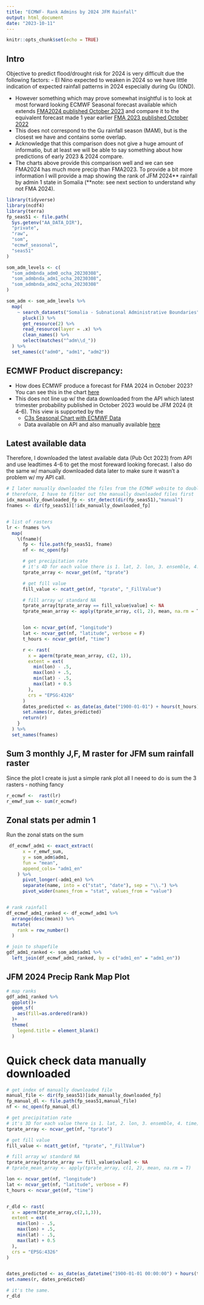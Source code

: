 ```yaml
---
title: "ECMWF- Rank Admins by 2024 JFM Rainfall"
output: html_document
date: "2023-10-11"
---
```


```r
knitr::opts_chunk$set(echo = TRUE)
```

## Intro

Objective to predict flood/drought risk for 2024 is very difficult due the following factors:
- El Nino expected to weaken in 2024 so we have little indication of expected rainfall patterns in 2024 especially during Gu (OND).

- However something which may prove somewhat insightful is to look at most forward looking ECMWF Seasonal forecast available which extends [FMA2024 published October 2023](https://charts.ecmwf.int/products/seasonal_system5_standard_rain?area=AFRI&base_time=202310010000&stats=ensm&valid_time=202402010000) and compare it to the equivalent forecast made 1 year earlier [FMA 2023 published October 2022](https://charts.ecmwf.int/products/seasonal_system5_standard_rain?area=AFRI&base_time=202210010000&stats=tsum&valid_time=202211010000
)
- This does not correspond to the Gu rainfall season (MAM), but is the closest we have and contains some overlap.
- Acknowledge that this comparison does not give a huge amount of informatio, but at least we will be able to say something about how predictions of early 2023 & 2024 compare.
- The charts above provide this comparison well and we can see FMA2024 has much more precip than FMA2023. To provide a bit more information I will provide a map showing the rank of JFM 2024** rainfall by admin 1 state in Somalia (**note: see next section to understand why not FMA 2024).

```r
library(tidyverse)
library(ncdf4)
library(terra)
fp_seas51 <- file.path(
  Sys.getenv("AA_DATA_DIR"),
  "private",
  "raw",
  "som",
  "ecmwf_seasonal",
  "seas51"
)

som_adm_levels <- c(
  "som_admbnda_adm0_ocha_20230308",
  "som_admbnda_adm1_ocha_20230308",
  "som_admbnda_adm2_ocha_20230308"
)

som_adm <- som_adm_levels %>%
  map(
    ~ search_datasets("Somalia - Subnational Administrative Boundaries") %>%
      pluck(1) %>%
      get_resource(2) %>%
      read_resource(layer = .x) %>%
      clean_names() %>%
      select(matches("^adm\\d_"))
  ) %>%
  set_names(c("adm0", "adm1", "adm2"))
```


## ECMWF Product discrepancy:

- How does ECMWF produce a forecast for FMA 2024 in October 2023? You can see this in the chart [here](https://charts.ecmwf.int/products/seasonal_system5_standard_rain?area=AFRI&base_time=202310010000&stats=ensm&valid_time=202402010000)
- This does not line up w/ the data downloaded from the API which latest trimester probability published in October 2023 would be JFM 2024 (lt 4-6). This view is supported by the
  + [C3s Seasonal Chart with ECMWF Data](https://climate.copernicus.eu/charts/packages/c3s_seasonal/products/c3s_seasonal_spatial_ecmf_rain_3m?area=area08&base_time=202310010000&type=tsum&valid_time=202401010000)
  + Data available on API and also manually available [here](https://cds.climate.copernicus.eu/cdsapp#!/dataset/seasonal-monthly-single-levels?tab=form)
  
  
## Latest available data
 
Therefore, I downloaded the latest available data (Pub Oct 2023) from API and use leadtimes 4-6 to get the most foreward looking forecast. I also do the same w/ manually downloaded data later to make sure it wasn't a problem w/ my API call.


```r

# I later manually downloaded the files from the ECMWF website to double check
# therefore, I have to filter out the manually downloaded files first
idx_manually_downloaded_fp <- str_detect(dir(fp_seas51),"manual")
fnames <- dir(fp_seas51)[!idx_manually_downloaded_fp]


# list of rasters
lr <- fnames %>%
  map(
    \(fname){
      fp <- file.path(fp_seas51, fname)
      nf <- nc_open(fp)

      # get precipitation rate
      # it's 4D for each value there is 1. lat, 2. lon, 3. ensemble, 4. time)
      tprate_array <- ncvar_get(nf, "tprate")

      # get fill value
      fill_value <- ncatt_get(nf, "tprate", "_FillValue")

      # fill array w/ standard NA
      tprate_array[tprate_array == fill_value$value] <- NA
      tprate_mean_array <- apply(tprate_array, c(1, 2), mean, na.rm = T)


      lon <- ncvar_get(nf, "longitude")
      lat <- ncvar_get(nf, "latitude", verbose = F)
      t_hours <- ncvar_get(nf, "time")

      r <- rast(
        x = aperm(tprate_mean_array, c(2, 1)),
        extent = ext(
          min(lon) - .5,
          max(lon) + .5,
          min(lat) - .5,
          max(lat) + 0.5
        ),
        crs = "EPSG:4326"
      )
      dates_predicted <- as_date(as_date("1900-01-01") + hours(t_hours))
      set.names(r, dates_predicted)
      return(r)
    }
  ) %>%
  set_names(fnames)

```

## Sum 3 monthly J,F, M raster for JFM sum rainfall raster

Since the plot I create is just a simple rank plot all I neeed to do is sum the 3 rasters - nothing fancy

```r
r_ecmwf <-  rast(lr)
r_emwf_sum <- sum(r_ecmwf)
```

## Zonal stats per admin 1

Run the zonal stats on the sum

```r
 df_ecmwf_adm1 <- exact_extract(
      x = r_emwf_sum,
      y = som_adm$adm1,
      fun = "mean",
      append_cols= "adm1_en"
    ) %>%
      pivot_longer(-adm1_en) %>%
      separate(name, into = c("stat", "date"), sep = "\\.") %>%
      pivot_wider(names_from = "stat", values_from = "value") 


# rank rainfall
df_ecmwf_adm1_ranked <- df_ecmwf_adm1 %>% 
  arrange(desc(mean)) %>% 
  mutate(
    rank = row_number()
  )

# join to shapefile
gdf_adm1_ranked <- som_adm$adm1 %>% 
  left_join(df_ecmwf_adm1_ranked, by = c("adm1_en" = "adm1_en")) 
```

## JFM 2024 Precip Rank Map Plot
```r
# map ranks
gdf_adm1_ranked %>% 
  ggplot()+
  geom_sf(
    aes(fill=as.ordered(rank))
  )+
  theme(
    legend.title = element_blank()
  )

```


# Quick check data manually downloaded

```r
# get index of manually downloaded file
manual_file <- dir(fp_seas51)[idx_manually_downloaded_fp]
fp_manual_dl <- file.path(fp_seas51,manual_file)
nf <- nc_open(fp_manual_dl)

# get precipitation rate
# it's 3D for each value there is 1. lat, 2. lon, 3. ensemble, 4. time)
tprate_array <- ncvar_get(nf, "tprate")

# get fill value
fill_value <- ncatt_get(nf, "tprate", "_FillValue")

# fill array w/ standard NA
tprate_array[tprate_array == fill_value$value] <- NA
# tprate_mean_array <- apply(tprate_array, c(1, 2), mean, na.rm = T)

lon <- ncvar_get(nf, "longitude")
lat <- ncvar_get(nf, "latitude", verbose = F)
t_hours <- ncvar_get(nf, "time")


r_dld <- rast(
  x = aperm(tprate_array,c(2,1,3)),
  extent = ext(
    min(lon) - .5,
    max(lon) + .5,
    min(lat) - .5,
    max(lat) + 0.5
  ),
  crs = "EPSG:4326"
)


dates_predicted <- as_date(as_datetime("1900-01-01 00:00:00") + hours(t_hours))
set.names(r, dates_predicted)

# it's the same.
r_dld      
```
